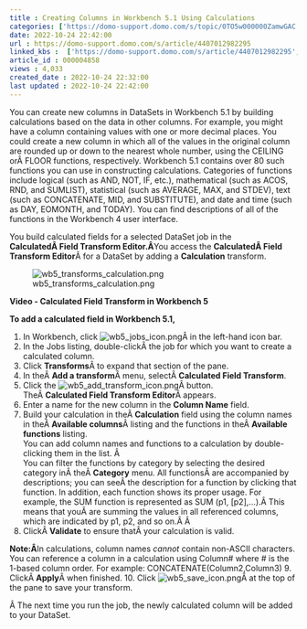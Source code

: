 ```yaml
---
title : Creating Columns in Workbench 5.1 Using Calculations
categories: ['https://domo-support.domo.com/s/topic/0TO5w000000ZamwGAC']
date: 2022-10-24 22:42:00
url : https://domo-support.domo.com/s/article/4407012982295
linked_kbs :  ['https://domo-support.domo.com/s/article/4407012982295', 'https://domo-support.domo.com/s/knowledge-base', 'https://domo-support.domo.com/s/article/360042925494', 'https://domo-support.domo.com/s/article/360043429953', 'https://domo-support.domo.com/s/article/360043429933', 'https://domo-support.domo.com/s/article/360043429693', 'https://domo-support.domo.com/s/topic/0TO5w000000ZamwGAC', 'https://domo-support.domo.com/s/article/360043429913']
article_id : 000004858
views : 4,033
created_date : 2022-10-24 22:32:00
last updated : 2022-10-24 22:42:00
---
```




You can create new columns in DataSets in Workbench 5.1 by building calculations based on the data in other columns. For example, you might have a column containing values with one or more decimal places. You could create a new column in which all of the values in the original column are rounded up or down to the nearest whole number, using the CEILING orÂ FLOOR functions, respectively. Workbench 5.1 contains over 80 such functions you can use in constructing calculations. Categories of functions include logical (such as AND, NOT, IF, etc.), mathematical (such as ACOS, RND, and SUMLIST), statistical (such as AVERAGE, MAX, and STDEV), text (such as CONCATENATE, MID, and SUBSTITUTE), and date and time (such as DAY, EOMONTH, and TODAY). You can find descriptions of all of the functions in the Workbench 4 user interface.


You build calculated fields for a selected DataSet job in the **CalculatedÂ Field Transform Editor.Â**You access the **CalculatedÂ Field Transform Editor**Â for a DataSet by adding a **Calculation** transform.  
  



![wb5_transforms_calculation.png](wb5_transforms_calculation.png)  
  



**Video - Calculated Field Transform in Workbench 5**



**To add a calculated field in Workbench 5.1,**


1. In Workbench, click ![wb5_jobs_icon.png](wb5_jobs_icon.png)Â in the left-hand icon bar.
2. In the Jobs listing, double-clickÂ the job for which you want to create a calculated column.
3. Click **Transforms**Â to expand that section of the pane.
4. In theÂ **Add a transform**Â menu, selectÂ **Calculated Field Transform**.
5. Click the ![wb5_add_transform_icon.png](wb5_add_transform_icon.png)Â button.  
TheÂ **Calculated Field Transform Editor**Â appears.
6. Enter a name for the new column in the **Column Name** field.
7. Build your calculation in theÂ **Calculation** field using the column names in theÂ **Available columns**Â listing and the functions in theÂ **Available**  **functions** listing.  
You can add column names and functions to a calculation by double-clicking them in the list. Â   
You can filter the functions by category by selecting the desired category inÂ theÂ **Category** menu. All functionsÂ are accompanied by descriptions; you can seeÂ the description for a function by clicking that function. In addition, each function shows its proper usage. For example, the SUM function is represented as SUM (p1, [p2],...).Â This means that youÂ are summing the values in all referenced columns, which are indicated by p1, p2, and so on.Â Â
8. ClickÂ **Validate** to ensure thatÂ your calculation is valid.


**Note:Â**In calculations, column names *cannot* contain non-ASCII characters. You can reference a column in a calculation using Column# where # is the 1-based column order. For example: CONCATENATE(Column2,Column3)
9. ClickÂ **Apply**Â when finished.
10. Click ![wb5_save_icon.png](wb5_save_icon.png)Â at the top of the pane to save your transform.


Â The next time you run the job, the newly calculated column will be added to your DataSet.